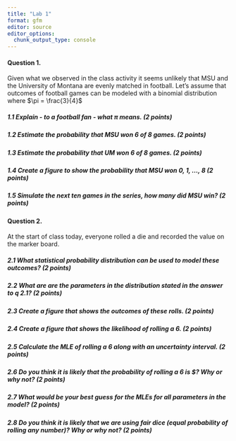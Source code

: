 ```yaml
---
title: "Lab 1"
format: gfm
editor: source
editor_options: 
  chunk_output_type: console
---
```


#### Question 1.

Given what we observed in the class activity it seems unlikely that MSU and the University of Montana are evenly matched in football. Let's assume that outcomes of football games can be modeled with a binomial distribution where $\pi = \frac{3}{4}$

##### 1.1 Explain - to a football fan - what $\pi$ means. (2 points)


##### 1.2  Estimate the probability that MSU won 6 of 8 games.  (2 points)


##### 1.3  Estimate the probability that UM won 6 of 8 games.  (2 points)


##### 1.4  Create a figure to show the probability that MSU won 0, 1, ..., 8  (2 points)


##### 1.5  Simulate the next ten games in the series, how many did MSU win? (2 points)




#### Question 2.

At the start of class today, everyone rolled a die and recorded the value on the marker board.

##### 2.1 What statistical probability distribution can be used to model these outcomes? (2 points)



##### 2.2 What are are the parameters in the distribution stated in the answer to q 2.1?  (2 points)


##### 2.3 Create a figure that shows the outcomes of these rolls.  (2 points)



##### 2.4 Create a figure that shows the likelihood of rolling a 6.  (2 points)


##### 2.5 Calculate the MLE of rolling a 6 along with an uncertainty interval.  (2 points)



##### 2.6 Do you think it is likely that the probability of rolling a 6 is $\frac{1}{6}? Why or why not?  (2 points)



##### 2.7 What would be your best guess for the MLEs for all parameters in the model? (2 points)



##### 2.8 Do you think it is likely that we are using fair dice (equal probability of rolling any number)? Why or why not?  (2 points)



